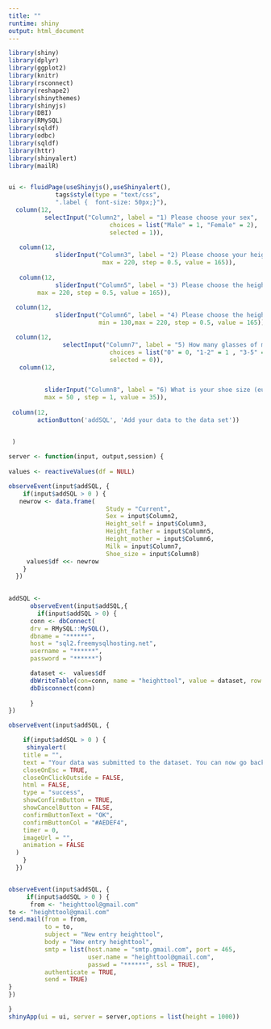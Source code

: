 ```yaml
---
title: ""
runtime: shiny
output: html_document
---
```


```r
library(shiny)
library(dplyr)
library(ggplot2)
library(knitr)
library(rsconnect)
library(reshape2)
library(shinythemes)
library(shinyjs)
library(DBI)
library(RMySQL)
library(sqldf)
library(odbc)
library(sqldf)
library(httr)
library(shinyalert)
library(mailR)


ui <- fluidPage(useShinyjs(),useShinyalert(),
             tags$style(type = "text/css",
             ".label {  font-size: 50px;}"),
  column(12, 
          selectInput("Column2", label = "1) Please choose your sex",
                            choices = list("Male" = 1, "Female" = 2),
                            selected = 1)),
  
   column(12,
             sliderInput("Column3", label = "2) Please choose your height", min = 130,
                          max = 220, step = 0.5, value = 165)),
  
   column(12,
             sliderInput("Column5", label = "3) Please choose the height of your father", min = 130, 
        max = 220, step = 0.5, value = 165)),
  
  column(12,
             sliderInput("Column6", label = "4) Please choose the height of your mother",
                         min = 130,max = 220, step = 0.5, value = 165)),

  column(12,
               selectInput("Column7", label = "5) How many glasses of milk do you drink per week (including milk in coffees etc.)?",
                            choices = list("0" = 0, "1-2" = 1 , "3-5" = 2,  "6-9" = 3, "10+" = 4),
                            selected = 0)),
   column(12,
          
          
          sliderInput("Column8", label = "6) What is your shoe size (european)?", min = 20, 
          max = 50 , step = 1, value = 35)),
  
 column(12,
        actionButton('addSQL', 'Add your data to the data set'))

 
 )

server <- function(input, output,session) { 
  
values <- reactiveValues(df = NULL)

observeEvent(input$addSQL, {
    if(input$addSQL > 0 ) {
   newrow <- data.frame(   
                           Study = "Current",
                           Sex = input$Column2,
                           Height_self = input$Column3,
                           Height_father = input$Column5,
                           Height_mother = input$Column6,
                           Milk = input$Column7,
                           Shoe_size = input$Column8)
     values$df <<- newrow
    }
  })
  

addSQL <- 
      observeEvent(input$addSQL,{
        if(input$addSQL > 0) {
      conn <- dbConnect(
      drv = RMySQL::MySQL(),
      dbname = "******",
      host = "sql2.freemysqlhosting.net",
      username = "******",
      password = "******")

      dataset <-  values$df
      dbWriteTable(con=conn, name = "heighttool", value = dataset, row.names=FALSE, append=TRUE)
      dbDisconnect(conn)
      
      }
})

observeEvent(input$addSQL, {

    if(input$addSQL > 0 ) {
     shinyalert(
    title = "",
    text = "Your data was submitted to the dataset. You can now go back to the webpage",
    closeOnEsc = TRUE,
    closeOnClickOutside = FALSE,
    html = FALSE,
    type = "success",
    showConfirmButton = TRUE,
    showCancelButton = FALSE,
    confirmButtonText = "OK",
    confirmButtonCol = "#AEDEF4",
    timer = 0,
    imageUrl = "",
    animation = FALSE
  )
    }
  })


observeEvent(input$addSQL, {
     if(input$addSQL > 0 ) {
      from <- "heighttool@gmail.com"
to <- "heighttool@gmail.com"
send.mail(from = from,
          to = to,
          subject = "New entry heighttool",
          body = "New entry heighttool",
          smtp = list(host.name = "smtp.gmail.com", port = 465, 
                      user.name = "heighttool@gmail.com",            
                      passwd = "******", ssl = TRUE),
          authenticate = TRUE,
          send = TRUE)
}
})

}
shinyApp(ui = ui, server = server,options = list(height = 1000))
```


